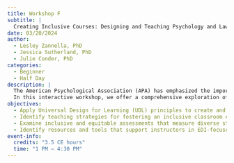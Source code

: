 ```yaml
---
title: Workshop F
subtitle: |
  Creating Inclusive Courses: Designing and Teaching Psychology and Law Courses with Equity and Diversity in Mind
date: 03/20/2024
author:
  - Lesley Zannella, PhD
  - Jessica Sutherland, PhD
  - Julie Conder, PhD
categories: 
  - Beginner
  - Half Day
description: |
  The American Psychological Association (APA) has emphasized the importance of diversity, equity, and inclusion in their strategic plan with a specific focus on diverse and inclusive curriculum. Specifically, at the undergraduate level, the APA (2013) issued the Guidelines for the Undergraduate Psychology Major which highlighted efforts to integrate diversity into courses; at the graduate level, the APA Commission on Accreditation (2015) requires programs to facilitate a supportive learning environment for diverse learners. Despite these recommendations, faculty receive limited support regarding how to accomplish these goals. 
  In this interactive workshop, we offer a comprehensive exploration of the challenges, benefits, principles, and strategies necessary to design and teach a psychology and law course that is grounded in equity, diversity, and inclusion. By the end of this workshop, participants will be able to design a syllabus, facilitate discussions and activities, and develop assessments that are relevant to psychology and law and align with the Universal Design for Learning principles.   
objectives:
  - Apply Universal Design for Learning (UDL) principles to create and revise course materials.
  - Identify teaching strategies for fostering an inclusive classroom environment that promotes respectful engagement and discussion.
  - Examine inclusive and equitable assessments that measure diverse students’ understanding of course content.
  - Identify resources and tools that support instructors in EDI-focused course design.
event-info:
  credits: "3.5 CE hours"
  time: "1 PM – 4:30 PM"
---
```

